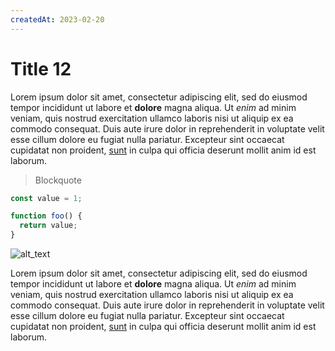 ```yaml
---
createdAt: 2023-02-20
---
```


# Title 12

Lorem ipsum dolor sit amet, consectetur adipiscing elit, sed do eiusmod tempor incididunt ut labore et **dolore** magna aliqua. Ut _enim_ ad minim veniam, quis nostrud exercitation ullamco laboris nisi ut aliquip ex ea commodo consequat. Duis aute irure dolor in reprehenderit in voluptate velit esse cillum dolore eu fugiat nulla pariatur. Excepteur sint occaecat cupidatat non proident, [sunt](https://wwww.github.com) in culpa qui officia deserunt mollit anim id est laborum.

> Blockquote

```js
const value = 1;

function foo() {
  return value;
}
```

![alt_text](./img/developer-computer.png)

Lorem ipsum dolor sit amet, consectetur adipiscing elit, sed do eiusmod tempor incididunt ut labore et **dolore** magna aliqua. Ut _enim_ ad minim veniam, quis nostrud exercitation ullamco laboris nisi ut aliquip ex ea commodo consequat. Duis aute irure dolor in reprehenderit in voluptate velit esse cillum dolore eu fugiat nulla pariatur. Excepteur sint occaecat cupidatat non proident, [sunt](https://wwww.github.com) in culpa qui officia deserunt mollit anim id est laborum.
